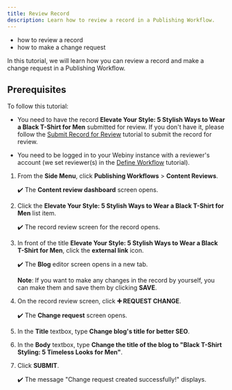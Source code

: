 ```yaml
---
title: Review Record
description: Learn how to review a record in a Publishing Workflow.
---
```



<Alert type="success" title="WHAT YOU'LL LEARN">

- how to review a record
- how to make a change request

</Alert>

In this tutorial, we will learn how you can review a record and make a change request in a Publishing Workflow.

## Prerequisites

To follow this tutorial:

- You need to have the record **Elevate Your Style: 5 Stylish Ways to Wear a Black T-Shirt for Men** submitted for review. If you don't have it, please follow the [Submit Record for Review](./submit-record-for-review) tutorial to submit the record for review.

- You need to be logged in to your Webiny instance with a reviewer's account (we set reviewer(s) in the [Define Workflow](./define-workflow) tutorial).

1. From the **Side Menu**, click **Publishing Workflows** > **Content Reviews**.

    ✔️ The **Content review dashboard** screen opens.

2. Click the **Elevate Your Style: 5 Stylish Ways to Wear a Black T-Shirt for Men** list item.

    ✔️ The record review screen for the record opens.

3. In front of the title **Elevate Your Style: 5 Stylish Ways to Wear a Black T-Shirt for Men**, click the **external link** icon.

    ✔️ The **Blog** editor screen opens in a new tab.

    **Note**: If you want to make any changes in the record by yourself, you can make them and save them by clicking **SAVE**.

4. On the record review screen, click **➕ REQUEST CHANGE**.

    ✔️ The **Change request** screen opens.

5. In the **Title** textbox, type **Change blog's title for better SEO**.

6. In the **Body** textbox, type **Change the title of the blog to "Black T-Shirt Styling: 5 Timeless Looks for Men"**.

7. Click **SUBMIT**.

    ✔️ The message "Change request created successfully!" displays.


